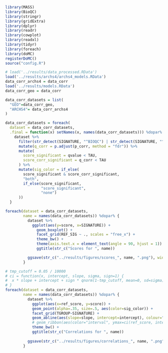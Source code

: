 ```r
library(MASS)
library(BioQC)
library(stringr)
library(gridExtra)
library(dplyr)
library(readr)
library(cowplot)
library(readxl)
library(tidyr)
library(foreach)
library(doMC)
registerDoMC()
source("config.R")
```

```r
# load('../results/data_processed.RData')
load('../results/archs4/archs4_models.RData')
data_corr_archs4 = data_corr
load('../results/models.RData')
data_corr_geo = data_corr

data_corr_datasets = list(
  "GEO"=data_corr_geo,
  "ARCHS4"= data_corr_archs4
)
```

```r
data_corr_datasets = foreach(
  dataset = data_corr_datasets,
  .final = function(x) setNames(x, names(data_corr_datasets))) %dopar% {
    dataset %>%
      filter(str_detect(SIGNATURE, "^BIOQC") | str_detect(SIGNATURE, "^GTEX")) %>%
      mutate(q_corr = p.adjust(p_corr, method = "fdr")) %>%
      mutate(
        score_significant = qvalue < TAU,
        score_corr_significant = q_corr < TAU
      ) %>%
      mutate(sig_color = if_else(
        score_significant & score_corr_significant,
        "both",
        if_else(score_significant,
                "score_significant",
                "none")
      ))
  }


```


```r
foreach(dataset = data_corr_datasets,
        name = names(data_corr_datasets)) %dopar% {
          dataset %>%
            ggplot(aes(y=score, x=SIGNATURE)) +
              geom_boxplot() +
              facet_grid(REF_SIG ~ ., scales = "free_x") +
              theme_bw() +
              theme(axis.text.x = element_text(angle = 90, hjust = 1)) +
              ggtitle(str_c("Scores for ", name))

          ggsave(str_c("../results/figures/scores_", name, ".png"), width=48, height=24, dpi=300, limitsize=FALSE)
        }
```


```r
# tmp_cutoff = 0.05 / 10000 
# ci = function(x, intercept, slope, sigma, sign=1) {
#  x * slope + intercept + sign * qnorm(1-tmp_cutoff, mean=0, sd=sigma) 
# }
foreach(dataset = data_corr_datasets,
        name = names(data_corr_datasets)) %dopar% {
          dataset %>% 
            ggplot(aes(x=ref_score, y=score)) + 
            geom_point(alpha=.35, size=.5, aes(color=sig_color)) + 
            facet_grid(TGROUP~SIGNATURE) + 
            geom_abline(aes(slope=slope, intercept=intercept), colour="red") + 
            # geom_ribbon(aes(color="interval", ymax=ci(ref_score, intercept, slope, sigma, 1), ymin=ci(ref_score, intercept, slope, sigma, -1), alpha=.2, show.legend = TRUE)) +
            theme_bw() + 
            ggtitle(str_c("Correlations for ", name))
          
          ggsave(str_c("../results/figures/correlations_", name, ".png"), width=299, height=20, dpi=72, limitsize=FALSE)
        }

```












